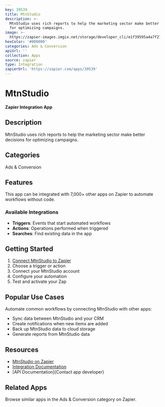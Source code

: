 ```yaml
---
key: 39539
title: MtnStudio
description: >-
  MtnStudio uses rich reports to help the marketing sector make better decisions
  for optimizing campaigns.
image: >-
  https://zapier-images.imgix.net/storage/developer_cli/e1f39595a4a7f27f79b347dff08b592a_2.png?auto=format%2Ccompress&ixlib=python-3.0.0&q=50
hexColor: '#000000'
categories: Ads & Conversion
apiUrl: ''
collection: Apps
source: zapier
type: Integration
zapierUrl: 'https://zapier.com/apps/39539'
---
```

# MtnStudio

**Zapier Integration App**

## Description

MtnStudio uses rich reports to help the marketing sector make better decisions for optimizing campaigns.

## Categories

Ads & Conversion

## Features

This app can be integrated with 7,000+ other apps on Zapier to automate workflows without code.

### Available Integrations

- **Triggers**: Events that start automated workflows
- **Actions**: Operations performed when triggered
- **Searches**: Find existing data in the app

## Getting Started

1. [Connect MtnStudio to Zapier](https://zapier.com/apps/39539)
2. Choose a trigger or action
3. Connect your MtnStudio account
4. Configure your automation
5. Test and activate your Zap

## Popular Use Cases

Automate common workflows by connecting MtnStudio with other apps:

- Sync data between MtnStudio and your CRM
- Create notifications when new items are added
- Back up MtnStudio data to cloud storage
- Generate reports from MtnStudio data

## Resources

- [MtnStudio on Zapier](https://zapier.com/apps/39539)
- [Integration Documentation](https://zapier.com/apps/39539/integrations)
- [API Documentation](Contact app developer)

## Related Apps

Browse similar apps in the Ads & Conversion category on Zapier.
